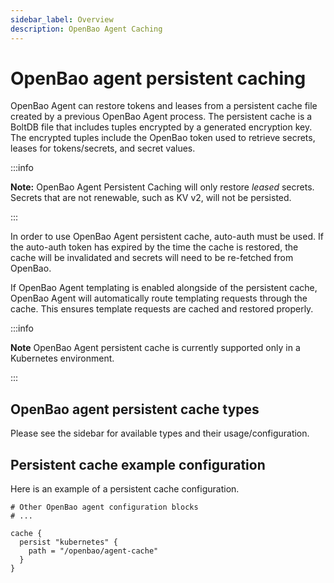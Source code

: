 ```yaml
---
sidebar_label: Overview
description: OpenBao Agent Caching
---
```


# OpenBao agent persistent caching

OpenBao Agent can restore tokens and leases from a persistent cache file created
by a previous OpenBao Agent process. The persistent cache is a BoltDB file that
includes tuples encrypted by a generated encryption key. The encrypted tuples
include the OpenBao token used to retrieve secrets, leases for tokens/secrets, and
secret values.

:::info

**Note:** OpenBao Agent Persistent Caching will only restore _leased_
secrets. Secrets that are not renewable, such as KV v2, will not be persisted.

:::

In order to use OpenBao Agent persistent cache, auto-auth must be used. If the
auto-auth token has expired by the time the cache is restored, the cache will
be invalidated and secrets will need to be re-fetched from OpenBao.

If OpenBao Agent templating is enabled alongside of the persistent cache, OpenBao
Agent will automatically route templating requests through the cache. This
ensures template requests are cached and restored properly.

:::info

**Note** OpenBao Agent persistent cache is currently supported only in a
Kubernetes environment.

:::

## OpenBao agent persistent cache types

Please see the sidebar for available types and their usage/configuration.

## Persistent cache example configuration

Here is an example of a persistent cache configuration.

```hcl
# Other OpenBao agent configuration blocks
# ...

cache {
  persist "kubernetes" {
    path = "/openbao/agent-cache"
  }
}
```
